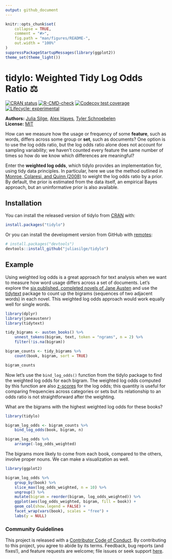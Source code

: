```yaml
---
output: github_document
---
```


<!-- README.md is generated from README.Rmd. Please edit that file -->

```r
knitr::opts_chunk$set(
    collapse = TRUE,
    comment = "#>",
    fig.path = "man/figures/README-",
    out.width = "100%"
)
suppressPackageStartupMessages(library(ggplot2))
theme_set(theme_light())
```

# tidylo: Weighted Tidy Log Odds Ratio ⚖️

<!-- badges: start -->
[![CRAN status](https://www.r-pkg.org/badges/version/tidylo)](https://CRAN.R-project.org/package=tidylo)
[![R-CMD-check](https://github.com/juliasilge/tidylo/actions/workflows/check-standard.yaml/badge.svg)](https://github.com/juliasilge/tidylo/actions/workflows/check-standard.yaml)
[![Codecov test coverage](https://codecov.io/gh/juliasilge/tidylo/branch/main/graph/badge.svg)](https://app.codecov.io/gh/juliasilge/tidylo?branch=main)
[![Lifecycle: experimental](https://img.shields.io/badge/lifecycle-experimental-orange.svg)](https://www.tidyverse.org/lifecycle/#experimental)
<!-- badges: end -->

**Authors:** [Julia Silge](https://juliasilge.com/), [Alex Hayes](https://www.alexpghayes.com/), [Tyler Schnoebelen](https://www.letslanguage.org/)<br/>
**License:** [MIT](https://opensource.org/licenses/MIT)

How can we measure how the usage or frequency of some **feature**, such as words, differs across some group or **set**, such as documents? One option is to use the log odds ratio, but the log odds ratio alone does not account for sampling variability; we haven't counted every feature the same number of times so how do we know which differences are meaningful? 

Enter the **weighted log odds**, which tidylo provides an implementation for, using tidy data principles. In particular, here we use the method outlined in [Monroe, Colaresi, and Quinn (2008)](https://doi.org/10.1093/pan/mpn018) to weight the log odds ratio by a prior. By default, the prior is estimated from the data itself, an empirical Bayes approach, but an uninformative prior is also available.

## Installation

You can install the released version of tidylo from [CRAN](https://CRAN.R-project.org) with:

```r
install.packages("tidylo")
```


Or you can install the development version from GitHub with [remotes](https://github.com/r-lib/remotes):

```r
# install.packages("devtools")
devtools::install_github("juliasilge/tidylo")
```

## Example

Using weighted log odds is a great approach for text analysis when we want to measure how word usage differs across a set of documents. Let's explore the [six published, completed novels of Jane Austen](https://github.com/juliasilge/janeaustenr) and use the [tidytext](https://github.com/juliasilge/tidytext) package to count up the bigrams (sequences of two adjacent words) in each novel. This weighted log odds approach would work equally well for single words.

```r
library(dplyr)
library(janeaustenr)
library(tidytext)

tidy_bigrams <- austen_books() %>%
    unnest_tokens(bigram, text, token = "ngrams", n = 2) %>%
    filter(!is.na(bigram))

bigram_counts <- tidy_bigrams %>%
    count(book, bigram, sort = TRUE)

bigram_counts
```

Now let's use the `bind_log_odds()` function from the tidylo package to find the weighted log odds for each bigram. The weighted log odds computed by this function are also [z-scores](https://en.wikipedia.org/wiki/Standard_score) for the log odds; this quantity is useful for comparing frequencies across categories or sets but its relationship to an odds ratio is not straightforward after the weighting. 

What are the bigrams with the highest weighted log odds for these books?

```r
library(tidylo)

bigram_log_odds <- bigram_counts %>%
    bind_log_odds(book, bigram, n) 

bigram_log_odds %>%
    arrange(-log_odds_weighted)
```

The bigrams more likely to come from each book, compared to the others, involve proper nouns. We can make a visualization as well.

```r
library(ggplot2)

bigram_log_odds %>%
    group_by(book) %>%
    slice_max(log_odds_weighted, n = 10) %>%
    ungroup() %>%
    mutate(bigram = reorder(bigram, log_odds_weighted)) %>%
    ggplot(aes(log_odds_weighted, bigram, fill = book)) +
    geom_col(show.legend = FALSE) +
    facet_wrap(vars(book), scales = "free") +
    labs(y = NULL)
```

### Community Guidelines

This project is released with a
[Contributor Code of Conduct](https://contributor-covenant.org/version/2/1/CODE_OF_CONDUCT.html).
By contributing to this project, you agree to abide by its terms. Feedback, bug reports (and fixes!), and feature requests are welcome; file issues or seek support [here](http://github.com/juliasilge/tidylo/issues).

